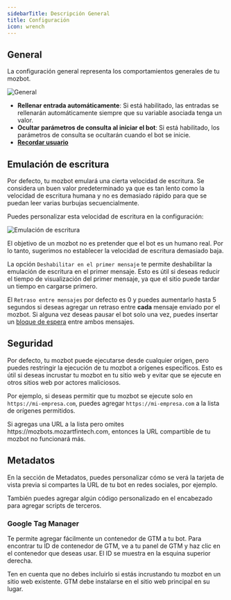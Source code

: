 ```yaml
---
sidebarTitle: Descripción General
title: Configuración
icon: wrench
---
```


## General

La configuración general representa los comportamientos generales de tu mozbot.

<Frame style={{ maxWidth: '400px' }}>
  <img src="/images/settings/general.png" alt="General" />
</Frame>

- **Rellenar entrada automáticamente**: Si está habilitado, las entradas se rellenarán automáticamente siempre que su variable asociada tenga un valor.
- **Ocultar parámetros de consulta al iniciar el bot**: Si está habilitado, los parámetros de consulta se ocultarán cuando el bot se inicie.
- [**Recordar usuario**](./remember-user)

## Emulación de escritura

Por defecto, tu mozbot emulará una cierta velocidad de escritura. Se considera un buen valor predeterminado ya que es tan lento como la velocidad de escritura humana y no es demasiado rápido para que se puedan leer varias burbujas secuencialmente.

Puedes personalizar esta velocidad de escritura en la configuración:

<Frame style={{ maxWidth: '400px' }}>
  <img
    src="/images/settings/typing-emulation.png"
    alt="Emulación de escritura"
  />
</Frame>

El objetivo de un mozbot no es pretender que el bot es un humano real. Por lo tanto, sugerimos no establecer la velocidad de escritura demasiado baja.

La opción `Deshabilitar en el primer mensaje` te permite deshabilitar la emulación de escritura en el primer mensaje. Esto es útil si deseas reducir el tiempo de visualización del primer mensaje, ya que el sitio puede tardar un tiempo en cargarse primero.

El `Retraso entre mensajes` por defecto es 0 y puedes aumentarlo hasta 5 segundos si deseas agregar un retraso entre **cada** mensaje enviado por el mozbot. Si alguna vez deseas pausar el bot solo una vez, puedes insertar un [bloque de espera](../editor/blocks/logic/wait) entre ambos mensajes.

## Seguridad

Por defecto, tu mozbot puede ejecutarse desde cualquier origen, pero puedes restringir la ejecución de tu mozbot a orígenes específicos. Esto es útil si deseas incrustar tu mozbot en tu sitio web y evitar que se ejecute en otros sitios web por actores maliciosos.

Por ejemplo, si deseas permitir que tu mozbot se ejecute solo en `https://mi-empresa.com`, puedes agregar `https://mi-empresa.com` a la lista de orígenes permitidos.

<Warning>
  Si agregas una URL a la lista pero omites https://mozbots.mozartfintech.com,
  entonces la URL compartible de tu mozbot no funcionará más.
</Warning>

## Metadatos

En la sección de Metadatos, puedes personalizar cómo se verá la tarjeta de vista previa si compartes la URL de tu bot en redes sociales, por ejemplo.

También puedes agregar algún código personalizado en el encabezado para agregar scripts de terceros.

### Google Tag Manager

Te permite agregar fácilmente un contenedor de GTM a tu bot. Para encontrar tu ID de contenedor de GTM, ve a tu panel de GTM y haz clic en el contenedor que deseas usar. El ID se muestra en la esquina superior derecha.

Ten en cuenta que no debes incluirlo si estás incrustando tu mozbot en un sitio web existente. GTM debe instalarse en el sitio web principal en su lugar.
